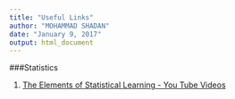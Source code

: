 ```yaml
---
title: "Useful Links"
author: "MOHAMMAD SHADAN"
date: "January 9, 2017"
output: html_document
---
```


###Statistics

1. [The Elements of Statistical Learning - You Tube Videos](https://www.r-bloggers.com/in-depth-introduction-to-machine-learning-in-15-hours-of-expert-videos/)